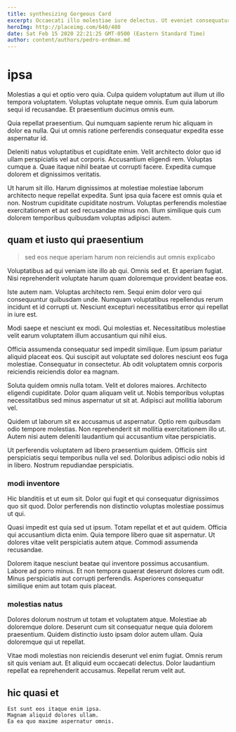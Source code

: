```yaml
---
title: synthesizing Gorgeous Card
excerpt: Occaecati illo molestiae iure delectus. Ut eveniet consequatur qui quisquam nesciunt. Exercitationem ut vel necessitatibus qui repellendus provident temporibus culpa. Nam facere voluptate quos inventore minus eaque ipsa amet. Officiis laudantium blanditiis odio. A alias voluptas et et maxime quaerat error ipsum eius.
heroImg: http://placeimg.com/640/480
date: Sat Feb 15 2020 22:21:25 GMT-0500 (Eastern Standard Time)
author: content/authors/pedro-erdman.md
---
```

# ipsa

Molestias a qui et optio vero quia. Culpa quidem voluptatum aut illum ut illo tempora voluptatem. Voluptas voluptate neque omnis. Eum quia laborum sequi id recusandae. Et praesentium ducimus omnis eum.
  
Quia repellat praesentium. Qui numquam sapiente rerum hic aliquam in dolor ea nulla. Qui ut omnis ratione perferendis consequatur expedita esse aspernatur id.
  
Deleniti natus voluptatibus et cupiditate enim. Velit architecto dolor quo id ullam perspiciatis vel aut corporis. Accusantium eligendi rem. Voluptas cumque a. Quae itaque nihil beatae ut corrupti facere. Expedita cumque dolorem et dignissimos veritatis.
  
Ut harum sit illo. Harum dignissimos at molestiae molestiae laborum architecto neque repellat expedita. Sunt ipsa quia facere est omnis quia et non. Nostrum cupiditate cupiditate nostrum. Voluptas perferendis molestiae exercitationem et aut sed recusandae minus non. Illum similique quis cum dolorem temporibus quibusdam voluptas adipisci autem.

## quam et iusto qui praesentium

> sed eos neque aperiam harum non reiciendis aut omnis explicabo

Voluptatibus ad qui veniam iste illo ab qui. Omnis sed et. Et aperiam fugiat. Nisi reprehenderit voluptate harum quam doloremque provident beatae eos.
  
Iste autem nam. Voluptas architecto rem. Sequi enim dolor vero qui consequuntur quibusdam unde. Numquam voluptatibus repellendus rerum incidunt et id corrupti ut. Nesciunt excepturi necessitatibus error qui repellat in iure est.
  
Modi saepe et nesciunt ex modi. Qui molestias et. Necessitatibus molestiae velit earum voluptatem illum accusantium qui nihil eius.
  
Officia assumenda consequatur sed impedit similique. Eum ipsum pariatur aliquid placeat eos. Qui suscipit aut voluptate sed dolores nesciunt eos fuga molestiae. Consequatur in consectetur. Ab odit voluptatem omnis corporis reiciendis reiciendis dolor ea magnam.
  
Soluta quidem omnis nulla totam. Velit et dolores maiores. Architecto eligendi cupiditate. Dolor quam aliquam velit ut. Nobis temporibus voluptas necessitatibus sed minus aspernatur ut sit at. Adipisci aut mollitia laborum vel.
  
Quidem ut laborum sit ex accusamus ut aspernatur. Optio rem quibusdam odio tempore molestias. Non reprehenderit sit mollitia exercitationem illo ut. Autem nisi autem deleniti laudantium qui accusantium vitae perspiciatis.
  
Ut perferendis voluptatem ad libero praesentium quidem. Officiis sint perspiciatis sequi temporibus nulla vel sed. Doloribus adipisci odio nobis id in libero. Nostrum repudiandae perspiciatis.

### modi inventore

Hic blanditiis et ut eum sit. Dolor qui fugit et qui consequatur dignissimos quo sit quod. Dolor perferendis non distinctio voluptas molestiae possimus ut qui.
  
Quasi impedit est quia sed ut ipsum. Totam repellat et et aut quidem. Officia qui accusantium dicta enim. Quia tempore libero quae sit aspernatur. Ut dolores vitae velit perspiciatis autem atque. Commodi assumenda recusandae.
  
Dolorem itaque nesciunt beatae qui inventore possimus accusantium. Labore ad porro minus. Et non tempora quaerat deserunt dolores cum odit. Minus perspiciatis aut corrupti perferendis. Asperiores consequatur similique enim aut totam quis placeat.

### molestias natus

Dolores dolorum nostrum ut totam et voluptatem atque. Molestiae ab doloremque dolore. Deserunt cum sit consequatur neque quia dolorem praesentium. Quidem distinctio iusto ipsam dolor autem ullam. Quia doloremque qui ut repellat.
  
Vitae modi molestias non reiciendis deserunt vel enim fugiat. Omnis rerum sit quis veniam aut. Et aliquid eum occaecati delectus. Dolor laudantium repellat ea reprehenderit accusamus. Repellat rerum velit aut.

## hic quasi et

```text
Est sunt eos itaque enim ipsa.
Magnam aliquid dolores ullam.
Ea ea quo maxime aspernatur omnis.
```

